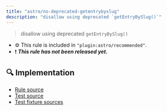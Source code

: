 ```yaml
---
title: "astro/no-deprecated-getentrybyslug"
description: "disallow using deprecated `getEntryBySlug()`"
---
```


> disallow using deprecated `getEntryBySlug()`

- ⚙ This rule is included in `"plugin:astro/recommended"`.
- ❗ <badge text="This rule has not been released yet." vertical="middle" type="error"> **_This rule has not been released yet._** </badge>



## 🔍 Implementation

- [Rule source](https://github.com/ota-meshi/eslint-plugin-astro/blob/main/src/rules/no-deprecated-getentrybyslug.ts)
- [Test source](https://github.com/ota-meshi/eslint-plugin-astro/blob/main/tests/src/rules/no-deprecated-getentrybyslug.ts)
- [Test fixture sources](https://github.com/ota-meshi/eslint-plugin-astro/tree/main/tests/fixtures/rules/no-deprecated-getentrybyslug)
